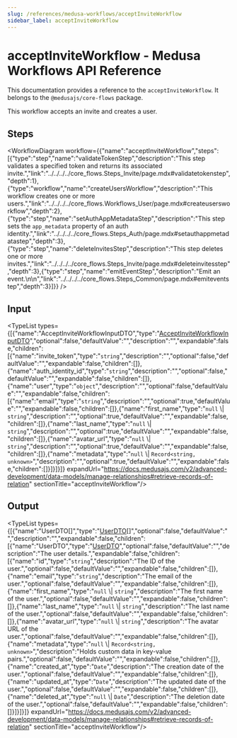 ```yaml
---
slug: /references/medusa-workflows/acceptInviteWorkflow
sidebar_label: acceptInviteWorkflow
---
```



# acceptInviteWorkflow - Medusa Workflows API Reference

This documentation provides a reference to the `acceptInviteWorkflow`. It belongs to the `@medusajs/core-flows` package.

This workflow accepts an invite and creates a user.

## Steps

<WorkflowDiagram workflow={{"name":"acceptInviteWorkflow","steps":[{"type":"step","name":"validateTokenStep","description":"This step validates a specified token and returns its associated invite.","link":"../../../../core_flows.Steps_Invite/page.mdx#validatetokenstep","depth":1},{"type":"workflow","name":"createUsersWorkflow","description":"This workflow creates one or more users.","link":"../../../../core_flows.Workflows_User/page.mdx#createusersworkflow","depth":2},{"type":"step","name":"setAuthAppMetadataStep","description":"This step sets the `app_metadata` property of an auth identity.","link":"../../../../core_flows.Steps_Auth/page.mdx#setauthappmetadatastep","depth":3},{"type":"step","name":"deleteInvitesStep","description":"This step deletes one or more invites.","link":"../../../../core_flows.Steps_Invite/page.mdx#deleteinvitesstep","depth":3},{"type":"step","name":"emitEventStep","description":"Emit an event.\n\n","link":"../../../../core_flows.Steps_Common/page.mdx#emiteventstep","depth":3}]}} />

## Input

<TypeList types={[{"name":"AcceptInviteWorkflowInputDTO","type":"[AcceptInviteWorkflowInputDTO](../../../../../types/WorkflowTypes/InviteWorkflow/interfaces/types.WorkflowTypes.InviteWorkflow.AcceptInviteWorkflowInputDTO/page.mdx)","optional":false,"defaultValue":"","description":"","expandable":false,"children":[{"name":"invite_token","type":"`string`","description":"","optional":false,"defaultValue":"","expandable":false,"children":[]},{"name":"auth_identity_id","type":"`string`","description":"","optional":false,"defaultValue":"","expandable":false,"children":[]},{"name":"user","type":"`object`","description":"","optional":false,"defaultValue":"","expandable":false,"children":[{"name":"email","type":"`string`","description":"","optional":true,"defaultValue":"","expandable":false,"children":[]},{"name":"first_name","type":"`null` \\| `string`","description":"","optional":true,"defaultValue":"","expandable":false,"children":[]},{"name":"last_name","type":"`null` \\| `string`","description":"","optional":true,"defaultValue":"","expandable":false,"children":[]},{"name":"avatar_url","type":"`null` \\| `string`","description":"","optional":true,"defaultValue":"","expandable":false,"children":[]},{"name":"metadata","type":"`null` \\| `Record<string, unknown>`","description":"","optional":true,"defaultValue":"","expandable":false,"children":[]}]}]}]} expandUrl="https://docs.medusajs.com/v2/advanced-development/data-models/manage-relationships#retrieve-records-of-relation" sectionTitle="acceptInviteWorkflow"/>

## Output

<TypeList types={[{"name":"UserDTO[]","type":"[UserDTO](../../../../../user/interfaces/user.UserDTO/page.mdx)[]","optional":false,"defaultValue":"","description":"","expandable":false,"children":[{"name":"UserDTO","type":"[UserDTO](../../../../../user/interfaces/user.UserDTO/page.mdx)","optional":false,"defaultValue":"","description":"The user details.","expandable":false,"children":[{"name":"id","type":"`string`","description":"The ID of the user.","optional":false,"defaultValue":"","expandable":false,"children":[]},{"name":"email","type":"`string`","description":"The email of the user.","optional":false,"defaultValue":"","expandable":false,"children":[]},{"name":"first_name","type":"`null` \\| `string`","description":"The first name of the user.","optional":false,"defaultValue":"","expandable":false,"children":[]},{"name":"last_name","type":"`null` \\| `string`","description":"The last name of the user.","optional":false,"defaultValue":"","expandable":false,"children":[]},{"name":"avatar_url","type":"`null` \\| `string`","description":"The avatar URL of the user.","optional":false,"defaultValue":"","expandable":false,"children":[]},{"name":"metadata","type":"`null` \\| `Record<string, unknown>`","description":"Holds custom data in key-value pairs.","optional":false,"defaultValue":"","expandable":false,"children":[]},{"name":"created_at","type":"`Date`","description":"The creation date of the user.","optional":false,"defaultValue":"","expandable":false,"children":[]},{"name":"updated_at","type":"`Date`","description":"The updated date of the user.","optional":false,"defaultValue":"","expandable":false,"children":[]},{"name":"deleted_at","type":"`null` \\| `Date`","description":"The deletion date of the user.","optional":false,"defaultValue":"","expandable":false,"children":[]}]}]}]} expandUrl="https://docs.medusajs.com/v2/advanced-development/data-models/manage-relationships#retrieve-records-of-relation" sectionTitle="acceptInviteWorkflow"/>
